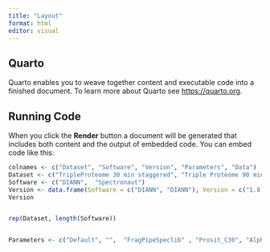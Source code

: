 ```yaml
---
title: "Layout"
format: html
editor: visual
---
```


## Quarto

Quarto enables you to weave together content and executable code into a finished document. To learn more about Quarto see <https://quarto.org>.

## Running Code

When you click the **Render** button a document will be generated that includes both content and the output of embedded code. You can embed code like this:

```r
colnames <- c("Dataset", "Software", "Version", "Parameters", "Data")
Dataset <- c("TripleProteome 30 min staggered", "Triple Proteome 90 min", "Triple Proteome 90 min staggered" )
Software <- c("DIANN",  "Spectronaut")
Version <- data.frame(Software = c("DIANN", "DIANN"), Version = c("1.8.1", "1.8.2"))
Version


rep(Dataset, length(Software))


Parameters <- c("Default", "",  "FragPipeSpeclib" , "Prosit_C30", "AlphaPep_C30")








```
